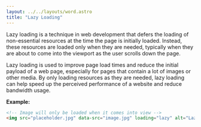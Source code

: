 ```yaml
---
layout: ../../layouts/word.astro
title: "Lazy Loading"
---
```

Lazy loading is a technique in web development that defers the loading of non-essential resources at the time the page is initially loaded. Instead, these resources are loaded only when they are needed, typically when they are about to come into the viewport as the user scrolls down the page.

Lazy loading is used to improve page load times and reduce the initial payload of a web page, especially for pages that contain a lot of images or other media. By only loading resources as they are needed, lazy loading can help speed up the perceived performance of a website and reduce bandwidth usage.

**Example:**
```html
<!-- Image will only be loaded when it comes into view -->
<img src="placeholder.jpg" data-src="image.jpg" loading="lazy" alt="Lazy loaded image">
```